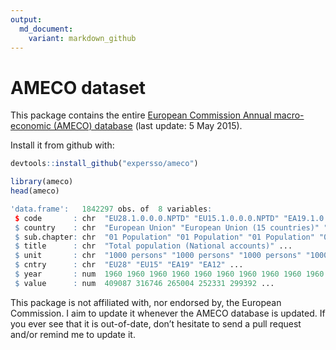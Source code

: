 ```yaml
---
output:
  md_document:
    variant: markdown_github
---
```


# AMECO dataset

This package contains the entire [European Commission Annual macro-economic 
(AMECO)
database](http://ec.europa.eu/economy_finance/db_indicators/ameco/index_en.htm) 
(last update: 5 May 2015).

Install it from github with:
  
```r
devtools::install_github("expersso/ameco")
```

```r
library(ameco)
head(ameco)
```

```r
'data.frame':	1842297 obs. of  8 variables:
 $ code       : chr  "EU28.1.0.0.0.NPTD" "EU15.1.0.0.0.NPTD" "EA19.1.0.0.0.NPTD" ...
 $ country    : chr  "European Union" "European Union (15 countries)" "Euro area" ...
 $ sub.chapter: chr  "01 Population" "01 Population" "01 Population" "01 Population" ...
 $ title      : chr  "Total population (National accounts)" ...
 $ unit       : chr  "1000 persons" "1000 persons" "1000 persons" "1000 persons" ...
 $ cntry      : chr  "EU28" "EU15" "EA19" "EA12" ...
 $ year       : num  1960 1960 1960 1960 1960 1960 1960 1960 1960 1960 ...
 $ value      : num  409087 316746 265004 252331 299392 ...
```

This package is not affiliated with, nor endorsed by, the European Commission. I 
aim to update it whenever the AMECO database is updated. If you ever see that it
is out-of-date, don't hesitate to send a pull request and/or remind me to update
it.